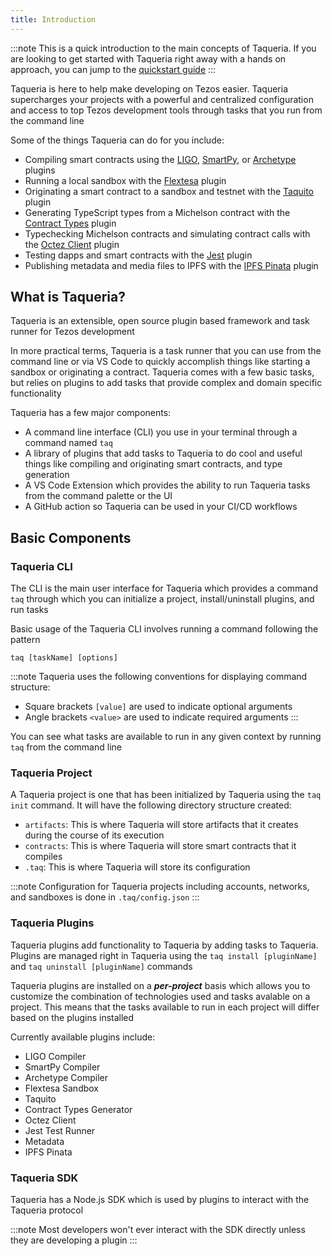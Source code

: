 ```yaml
---
title: Introduction
---
```


<!-- 
content-type: getting started
audience: crypto literate readers and developers looking to USE Taqueria (rather than build on it)

goal: to get the main concepts accross to the in 3 mins or less without losing non-technical folk
purpose: help the user understand what Taqueria is, what it does, and how to proceed

- what are the things a totally green user needs to know to understand Taqueria?
- what can Taqueria do for the user?
- what are the high level concepts you need to know about how to install and use taqueria?
- what is the MINIMAL amount of detail necessary in this document?
 -->

:::note
This is a quick introduction to the main concepts of Taqueria. If you are looking to get started with Taqueria right away with a hands on approach, you can jump to the [quickstart guide](/docs/getting-started/quickstart/) 
:::

Taqueria is here to help make developing on Tezos easier. Taqueria supercharges your projects with a powerful and centralized configuration and access to top Tezos development tools through tasks that you run from the command line

Some of the things Taqueria can do for you include:
- Compiling smart contracts using the [LIGO](/docs/plugins/plugin-ligo/), [SmartPy](/docs/plugins/plugin-smartpy/), or [Archetype](/docs/plugins/plugin-archetype/) plugins
- Running a local sandbox with the [Flextesa](/docs/plugins/plugin-flextesa/) plugin
- Originating a smart contract to a sandbox and testnet with the [Taquito](/docs/plugins/plugin-taquito/) plugin
- Generating TypeScript types from a Michelson contract with the [Contract Types](/docs/plugins/plugin-contract-types/) plugin
- Typechecking Michelson contracts and simulating contract calls with the [Octez Client](/docs/plugins/plugin-octez-client/) plugin
- Testing dapps and smart contracts with the [Jest](/docs/plugins/plugin-jest/) plugin
- Publishing metadata and media files to IPFS with the [IPFS Pinata](/docs/plugins/plugin-ipfs-pinata/) plugin

## What is Taqueria?

Taqueria is an extensible, open source plugin based framework and task runner for Tezos development

In more practical terms, Taqueria is a task runner that you can use from the command line or via VS Code to quickly accomplish things like starting a sandbox or originating a contract. Taqueria comes with a few basic tasks, but relies on plugins to add tasks that provide complex and domain specific functionality

Taqueria has a few major components:
 - A command line interface (CLI) you use in your terminal through a command named `taq`
 - A library of plugins that add tasks to Taqueria to do cool and useful things like compiling and originating smart contracts, and type generation
 - A VS Code Extension which provides the ability to run Taqueria tasks from the command palette or the UI
 - A GitHub action so Taqueria can be used in your CI/CD workflows

## Basic Components

### Taqueria CLI

The CLI is the main user interface for Taqueria which provides a command `taq` through which you can initialize a project, install/uninstall plugins, and run tasks

Basic usage of the Taqueria CLI involves running a command following the pattern 
```shell
taq [taskName] [options]
```

:::note
Taqueria uses the following conventions for displaying command structure:
- Square brackets `[value]` are  used to indicate optional arguments
- Angle brackets `<value>` are used to indicate required arguments
:::

You can see what tasks are available to run in any given context by running `taq` from the command line

### Taqueria Project

A Taqueria project is one that has been initialized by Taqueria using the `taq init` command. It will have the following directory structure created:
- `artifacts`: This is where Taqueria will store artifacts that it creates during the course of its execution
- `contracts`: This is where Taqueria will store smart contracts that it compiles
- `.taq`: This is where Taqueria will store its configuration

:::note
Configuration for Taqueria projects including accounts, networks, and sandboxes is done in `.taq/config.json`
:::

### Taqueria Plugins

Taqueria plugins add functionality to Taqueria by adding tasks to Taqueria. Plugins are managed right in Taqueria using the `taq install [pluginName]` and `taq uninstall [pluginName]` commands

Taqueria plugins are installed on a ***per-project*** basis which allows you to customize the combination of technologies used and tasks avalable on a project. This means that the tasks available to run in each project will differ based on the plugins installed

Currently available plugins include:
- LIGO Compiler
- SmartPy Compiler
- Archetype Compiler
- Flextesa Sandbox
- Taquito 
- Contract Types Generator
- Octez Client
- Jest Test Runner
- Metadata
- IPFS Pinata

### Taqueria SDK

Taqueria has a Node.js SDK which is used by plugins to interact with the Taqueria protocol

:::note
Most developers won't ever interact with the SDK directly unless they are developing a plugin
:::